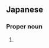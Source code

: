 ==Japanese==
{{ja-kanjitab|けい|た}}

===Proper noun===
{{ja-pos|proper|けいた}}

# {{given name|male|lang=ja|sort=けいた}}